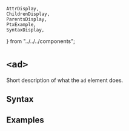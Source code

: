     AttrDisplay,
    ChildrenDisplay,
    ParentsDisplay,
    PtxExample,
    SyntaxDisplay,
} from "../../../components";

# `<ad>`

Short description of what the `ad` element does.

## Syntax

<SyntaxDisplay name="ad" />

## Examples

    